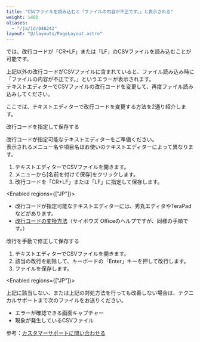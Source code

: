 ```yaml
---
title: "CSVファイルを読み込むと「ファイルの内容が不正です。」と表示される"
weight: 1400
aliases:
  - "/ja/id/040242"
layout: "@/layouts/PageLayout.astro"
---
```




<Kintone />では、改行コードが「CR+LF」または「LF」のCSVファイルを読み込むことが可能です。  

上記以外の改行コードがCSVファイルに含まれていると、ファイル読み込み時に「ファイルの内容が不正です。」というエラーが表示されます。  
テキストエディターでCSVファイルの改行コードを変更して、再度ファイル読み込みしてください。  

ここでは、テキストエディターで改行コードを変更する方法を2通り紹介します。  

<Heading id="app_trouble_csv_import_newline_code_10">改行コードを指定して保存する</Heading>

改行コードが指定可能なテキストエディターをご準備ください。  
表示されるメニュー名や項目名はお使いのテキストエディターによって異なります。

1. テキストエディターでCSVファイルを開きます。
1. メニューから[名前を付けて保存]をクリックします。
1. 改行コードを「CR+LF」または「LF」に指定して保存します。

<Enabled regions={["JP"]}>
<Note> 

* 改行コードが指定可能なテキストエディターには、秀丸エディタやTeraPadなどがあります。  
* [改行コードの変換方法](/o/ja/admin/spec/format/ap.html#admin_spec_format_ap_023)（サイボウズ Officeのヘルプですが、同様の手順です。）
</Note> 

</Enabled>

<Heading id="app_trouble_csv_import_newline_code_20">改行を手動で修正して保存する</Heading>

1. テキストエディターでCSVファイルを開きます。
1. 該当の改行を削除して、キーボードの「Enter」キーを押して改行します。
1. ファイルを保存します。

<Enabled regions={["JP"]}>
<br />

上記に該当しない、または上記の対処方法を行っても改善しない場合は、テクニカルサポートまで次のファイルをお送りください。

* エラーが確認できる画面キャプチャー
* 現象が発生しているCSVファイル

参考：[カスタマーサポートに問い合わせる](/k/ja/id/040321.html)  

</Enabled>
